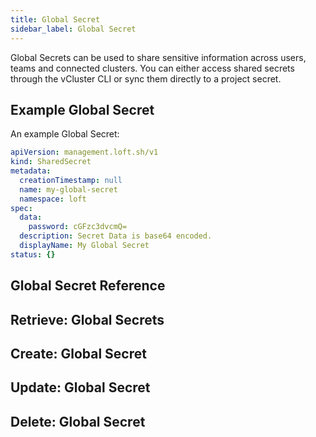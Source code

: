 ```yaml
---
title: Global Secret
sidebar_label: Global Secret
---
```


Global Secrets can be used to share sensitive information across users, teams and connected clusters. You can either access shared secrets through the vCluster CLI or sync them directly to a project secret.

## Example Global Secret

An example Global Secret:
```yaml
apiVersion: management.loft.sh/v1
kind: SharedSecret
metadata:
  creationTimestamp: null
  name: my-global-secret
  namespace: loft
spec:
  data:
    password: cGFzc3dvcmQ=
  description: Secret Data is base64 encoded.
  displayName: My Global Secret
status: {}

```

## Global Secret Reference

<Reference />

## Retrieve: Global Secrets

<Retrieve />

## Create: Global Secret

<Create />

## Update: Global Secret

<Update />

## Delete: Global Secret

<Delete />


